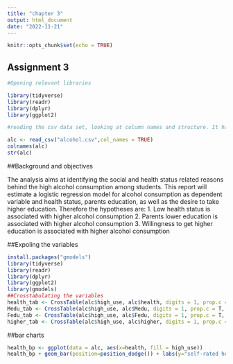 ```yaml
---
title: "chapter 3"
output: html_document
date: "2022-11-21"
---
```


```r
knitr::opts_chunk$set(echo = TRUE)
```
## Assignment 3 

```r
#Opening relevant libraries

library(tidyverse)
library(readr)
library(dplyr)
library(ggplot2)
```
```r
#reading the csv data set, looking at column names and structure. It has 35 variables and 370 rows. This dataset present merged results of questionnaire of two Portuguese schools on student achievement in math and Portuguese language class and alcohol consumption in secondary education. The data attributes include student grades, demographic, social and school related features and it was collected by using school reports and questionnaires. More on the dataset from: https://archive.ics.uci.edu/ml/datasets/Student+Performance

alc <- read_csv("alcohol.csv",col_names = TRUE)
colnames(alc)
str(alc)
```
##Background and objectives

The analysis aims at identifying the social and health status related reasons behind the high alcohol consumption among students. This report will estimate a logistic regression model for alcohol consumption as dependent variable and health status, parents education, as well as the desire to take higher education. Therefore the hypotheses are:
1. Low health status is associated with higher alcohol consumption
2. Parents lower education is associated with higher alcohol consumption
3. Willingness to get higher education is associated with higher alcohol consumption

##Expoling the variables
```r
install.packages("gmodels")
library(tidyverse)
library(readr)
library(dplyr)
library(ggplot2)
library(gmodels)
##Crosstabulating the variables
health_tab <- CrossTable(alc$high_use, alc$health, digits = 1, prop.c = T, chisq = T)
Medu_tab <- CrossTable(alc$high_use, alc$Medu, digits = 1, prop.c = T, chisq = T)
Fedu_tab <- CrossTable(alc$high_use, alc$Fedu, digits = 1, prop.c = T, chisq = T)
higher_tab <- CrossTable(alc$high_use, alc$higher, digits = 1, prop.c = T, chisq = T)

```
##bar charts
```r
health_bp <- ggplot(data = alc, aes(x=health, fill = high_use))
health_bp + geom_bar(position=position_dodge()) + labs(y="self-rated health")
```
```r

```
```r

```
```r

```


